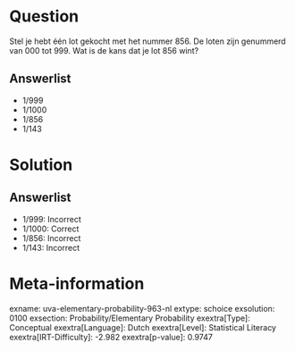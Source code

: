 Question
========

Stel je hebt één lot gekocht met het nummer 856. De loten zijn genummerd
van 000 tot 999. Wat is de kans dat je lot 856 wint?

Answerlist
----------

* 1/999
* 1/1000
* 1/856
* 1/143

Solution
========

Answerlist
----------

* 1/999: Incorrect
* 1/1000: Correct
* 1/856: Incorrect
* 1/143: Incorrect

Meta-information
================
exname: uva-elementary-probability-963-nl
extype: schoice
exsolution: 0100
exsection: Probability/Elementary Probability
exextra[Type]: Conceptual
exextra[Language]: Dutch
exextra[Level]: Statistical Literacy
exextra[IRT-Difficulty]: -2.982
exextra[p-value]: 0.9747
